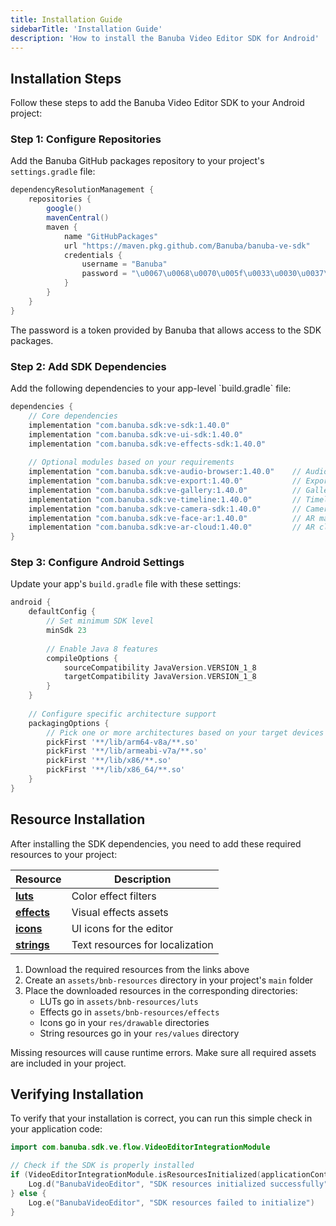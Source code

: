 ```yaml
---
title: Installation Guide
sidebarTitle: 'Installation Guide'
description: 'How to install the Banuba Video Editor SDK for Android'
---
```


## Installation Steps

Follow these steps to add the Banuba Video Editor SDK to your Android project:

### Step 1: Configure Repositories

Add the Banuba GitHub packages repository to your project's `settings.gradle` file:

```groovy
dependencyResolutionManagement {
    repositories {
        google()
        mavenCentral()
        maven {
            name "GitHubPackages"
            url "https://maven.pkg.github.com/Banuba/banuba-ve-sdk"
            credentials {
                username = "Banuba"
                password = "\u0067\u0068\u0070\u005f\u0033\u0030\u0037\u0037\u0030\u0038\u0030\u0034\u0033\u0053\u0061\u0063\u0031\u0062\u0046\u0068\u0050\u0072\u0054\u0066\u0046\u006a\u006b\u006b\u0062\u0032\u0041\u006c\u0039\u006d\u0078\u0032\u0062\u0036\u006a\u005a"
            }
        }
    }
}
```

<Note>
The password is a token provided by Banuba that allows access to the SDK packages.
</Note>

### Step 2: Add SDK Dependencies

<Card title="SDK Dependencies">
Add the following dependencies to your app-level `build.gradle` file:

```groovy
dependencies {
    // Core dependencies
    implementation "com.banuba.sdk:ve-sdk:1.40.0"
    implementation "com.banuba.sdk:ve-ui-sdk:1.40.0"
    implementation "com.banuba.sdk:ve-effects-sdk:1.40.0"
    
    // Optional modules based on your requirements
    implementation "com.banuba.sdk:ve-audio-browser:1.40.0"    // Audio browser
    implementation "com.banuba.sdk:ve-export:1.40.0"           // Export functionality
    implementation "com.banuba.sdk:ve-gallery:1.40.0"          // Gallery picker
    implementation "com.banuba.sdk:ve-timeline:1.40.0"         // Timeline editor
    implementation "com.banuba.sdk:ve-camera-sdk:1.40.0"       // Camera functionality
    implementation "com.banuba.sdk:ve-face-ar:1.40.0"          // AR masks and effects
    implementation "com.banuba.sdk:ve-ar-cloud:1.40.0"         // AR cloud services
}
```
</Card>

### Step 3: Configure Android Settings

Update your app's `build.gradle` file with these settings:

```groovy
android {
    defaultConfig {
        // Set minimum SDK level
        minSdk 23
        
        // Enable Java 8 features
        compileOptions {
            sourceCompatibility JavaVersion.VERSION_1_8
            targetCompatibility JavaVersion.VERSION_1_8
        }
    }
    
    // Configure specific architecture support
    packagingOptions {
        // Pick one or more architectures based on your target devices
        pickFirst '**/lib/arm64-v8a/**.so'
        pickFirst '**/lib/armeabi-v7a/**.so'
        pickFirst '**/lib/x86/**.so'
        pickFirst '**/lib/x86_64/**.so'
    }
}
```

## Resource Installation

<Card title="Required Resources">
After installing the SDK dependencies, you need to add these required resources to your project:

| Resource | Description | 
| -------- | ----------- | 
| [**luts**](https://github.com/Banuba/ve-sdk-android-integration-sample/tree/main/app/src/main/assets/bnb-resources/luts) | Color effect filters |
| [**effects**](https://github.com/Banuba/ve-sdk-android-integration-sample/tree/main/app/src/main/assets/bnb-resources/effects) | Visual effects assets |
| [**icons**](https://github.com/Banuba/ve-sdk-android-integration-sample/tree/main/app/src/main/res/drawable) | UI icons for the editor |
| [**strings**](https://github.com/Banuba/ve-sdk-android-integration-sample/tree/main/app/src/main/res/values) | Text resources for localization |
</Card>

1. Download the required resources from the links above
2. Create an `assets/bnb-resources` directory in your project's `main` folder
3. Place the downloaded resources in the corresponding directories:
   - LUTs go in `assets/bnb-resources/luts`
   - Effects go in `assets/bnb-resources/effects`
   - Icons go in your `res/drawable` directories
   - String resources go in your `res/values` directory

<Warning>
Missing resources will cause runtime errors. Make sure all required assets are included in your project.
</Warning>

## Verifying Installation

To verify that your installation is correct, you can run this simple check in your application code:

```kotlin
import com.banuba.sdk.ve.flow.VideoEditorIntegrationModule

// Check if the SDK is properly installed
if (VideoEditorIntegrationModule.isResourcesInitialized(applicationContext)) {
    Log.d("BanubaVideoEditor", "SDK resources initialized successfully")
} else {
    Log.e("BanubaVideoEditor", "SDK resources failed to initialize")
}
```



